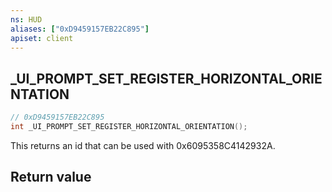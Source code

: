 ```yaml
---
ns: HUD
aliases: ["0xD9459157EB22C895"]
apiset: client
---
```

## _UI_PROMPT_SET_REGISTER_HORIZONTAL_ORIENTATION

```c
// 0xD9459157EB22C895
int _UI_PROMPT_SET_REGISTER_HORIZONTAL_ORIENTATION();
```

This returns an id that can be used with 0x6095358C4142932A.


## Return value